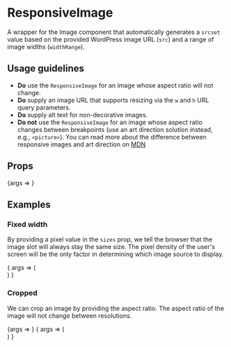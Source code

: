 
<Meta title="ResponsiveImage" component={ResponsiveImage} />

# ResponsiveImage

A wrapper for the Image component that automatically generates a `srcset` value based on the provided WordPress image URL (`src`) and a range of image widths (`widthRange`).

## Usage guidelines

- **Do** use the `ResponsiveImage` for an image whose aspect ratio will not change.
- **Do** supply an image URL that supports resizing via the `w` and `h` URL query parameters.
- **Do** supply alt text for non-decorative images.
- **Do not** use the `ResponsiveImage` for an image whose aspect ratio changes between breakpoints (use an art direction solution instead, e.g., `<picture>`). You can read more about the difference between responsive images and art direction on [MDN](https://developer.mozilla.org/en-US/docs/Learn/HTML/Multimedia_and_embedding/Responsive_images)

## Props

<Canvas>
	<Story
		args={{
			alt: 'The Apple Inc. logo is seen hanging at the entrance to the Apple store on 5th Avenue in New York',
			src: 'https://cms.qz.com/wp-content/uploads/2020/10/2020-10-12T095922Z_142848263_RC2XGJ9T1J4Y_RTRMADP_3_APPLE-IPHONE-5G.jpg?quality=80&strip=all',
			widthRange: [ 200, 1600 ],
		}}
		name="Default"
	>
		{args => <ResponsiveImage {...args} />}
	</Story>
</Canvas>

<ArgsTable story="ResponsiveImage" />

## Examples

### Fixed width

By providing a pixel value in the `sizes` prop, we tell the browser that the image slot will always stay the same size. The pixel density of the user's screen will be the only factor in determining which image source to display.

<Canvas>
	<Story
		args={{
			alt: 'An animated gif showing James Franco in The Disaster Artist (2017)',
			fallbackWidth: 240,
			fallbackHeight: 120,
			sizes: '240px',
			src: 'https://cms.qz.com/wp-content/uploads/2020/10/giphy-32.gif',
			widthRange: [ 240, 240 ],
		}}
		name="Fixed"
	>
		{
			args => (
				<div style={{ width: 240 }}>
					<ResponsiveImage {...args} />
				</div>
			)
		}
	</Story>
</Canvas>

### Cropped

We can crop an image by providing the aspect ratio. The aspect ratio of the image will not change between resolutions.

<Canvas>
	<Story
		args={{
			alt: 'The Apple Inc. logo is seen hanging at the entrance to the Apple store on 5th Avenue in New York',
			aspectRatio: 1,
			src: 'https://cms.qz.com/wp-content/uploads/2020/10/2020-10-12T095922Z_142848263_RC2XGJ9T1J4Y_RTRMADP_3_APPLE-IPHONE-5G.jpg?quality=80&strip=all',
			widthRange: [ 200, 1600 ],
		}}
		name="Cropped1"
	>
		{args => <ResponsiveImage {...args} />}
	</Story>
</Canvas>

<Canvas>
	<Story
		args={{
			alt: 'A 2020 Porsche Taycan is driven into a tunnel with a city skyline in the background',
			aspectRatio: 0.25,
			sizes: '(max-width: 1240px) 50vw, 620px',
			src: 'https://cms.qz.com/wp-content/uploads/2020/10/PORSCHE-620x360-sponsoredcontent-1.png',
			widthRange: [ 300, 620 ],
		}}
		name="Cropped2"
	>
		{
			args => (
				<div style={{ width: '50vw', maxWidth: 620 }}>
					<ResponsiveImage {...args} />
				</div>
			)
		}
	</Story>
</Canvas>
